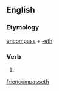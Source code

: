 ==English==

===Etymology===
[[encompass]] + [[-eth]]

===Verb===
{{head|en|verb form}}

# {{en-archaic third-person singular of|encompass}}

[[fr:encompasseth]]